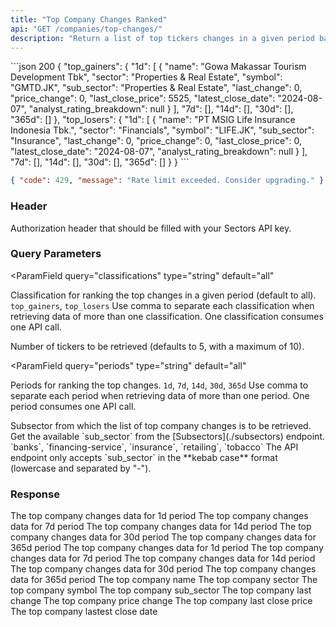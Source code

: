 ```yaml
---
title: "Top Company Changes Ranked"
api: "GET /companies/top-changes/"
description: "Return a list of top tickers changes in a given period based on certain classification (top_gainers or top_losers)"
---
```


<ResponseExample>
```json 200
{
  "top_gainers": {
    "1d": [
      {
        "name": "Gowa Makassar Tourism Development Tbk",
        "sector": "Properties & Real Estate",
        "symbol": "GMTD.JK",
        "sub_sector": "Properties & Real Estate",
        "last_change": 0,
        "price_change": 0,
        "last_close_price": 5525,
        "latest_close_date": "2024-08-07",
        "analyst_rating_breakdown": null
      }
    ],
    "7d": [],
    "14d": [],
    "30d": [],
    "365d": []
  },
  "top_losers": {
    "1d": [
      {
        "name": "PT MSIG Life Insurance Indonesia Tbk.",
        "sector": "Financials",
        "symbol": "LIFE.JK",
        "sub_sector": "Insurance",
        "last_change": 0,
        "price_change": 0,
        "last_close_price": 0,
        "latest_close_date": "2024-08-07",
        "analyst_rating_breakdown": null
      }
    ],
    "7d": [],
    "14d": [],
    "30d": [],
    "365d": []
  }
}
```

```json 429
{ "code": 429, "message": "Rate limit exceeded. Consider upgrading." }
```

</ResponseExample>

### Header

<ParamField header="Authorization" type="string" required>
  Authorization header that should be filled with your Sectors API key.
</ParamField>

### Query Parameters

<ParamField
  query="classifications"
  type="string"
  default="all"
>
  Classification for ranking the top changes in a given period (default to all).
  <AccordionGroup>
    <Accordion title="Available classifications">
      `top_gainers`, `top_losers`
    </Accordion>
    <Accordion title="Format">
      Use comma to separate each classification when retrieving data of more
      than one classification.
    </Accordion>
    <Accordion title="API call consumption">
      One classification consumes one API call.
    </Accordion>
  </AccordionGroup>
</ParamField>

<ParamField query="n_stock" type="integer" default="5">
  Number of tickers to be retrieved (defaults to 5, with a maximum of 10).
</ParamField>

<ParamField
  query="periods"
  type="string"
  default="all"
>
  Periods for ranking the top changes.
  <AccordionGroup>
    <Accordion title="Available periods">
      `1d`, `7d`, `14d`, `30d`, `365d`
    </Accordion>
    <Accordion title="Format">
      Use comma to separate each period when retrieving data of more
      than one period.
    </Accordion>
    <Accordion title="API call consumption">
      One period consumes one API call.
    </Accordion>
  </AccordionGroup>
</ParamField>

<ParamField query="sub_sector" type="string">
  Subsector from which the list of top company changes is to be retrieved.
  <AccordionGroup>
    <Accordion title="Get the available sub_sector">
      Get the available `sub_sector` from the [Subsectors](./subsectors)
      endpoint.
    </Accordion>
    <Accordion title="Examples of the sub_sector">
      `banks`, `financing-service`, `insurance`, `retailing`, `tobacco`
    </Accordion>
    <Accordion title="Format">
      The API endpoint only accepts `sub_sector` in the **kebab case** format
      (lowercase and separated by "-").
    </Accordion>
  </AccordionGroup>
</ParamField>

### Response

<ResponseField name="top_gainers" type="PeriodData">
  <Expandable title="properties">
    <ResponseField name="PeriodData.1d" type="Data[]">
      The top company changes data for 1d period
    </ResponseField>
    <ResponseField name="PeriodData.7d" type="Data[]">
      The top company changes data for 7d period
    </ResponseField>
    <ResponseField name="PeriodData.14d" type="Data[]">
      The top company changes data for 14d period
    </ResponseField>
    <ResponseField name="PeriodData.30d" type="Data[]">
      The top company changes data for 30d period
    </ResponseField>
    <ResponseField name="PeriodData.365d" type="Data[]">
      The top company changes data for 365d period
    </ResponseField>
  </Expandable>
</ResponseField>

<ResponseField name="top_losers" type="PeriodData">
  <Expandable title="properties">
    <ResponseField name="PeriodData.1d" type="Data[]">
      The top company changes data for 1d period
    </ResponseField>
    <ResponseField name="PeriodData.7d" type="Data[]">
      The top company changes data for 7d period
    </ResponseField>
    <ResponseField name="PeriodData.14d" type="Data[]">
      The top company changes data for 14d period
    </ResponseField>
    <ResponseField name="PeriodData.30d" type="Data[]">
      The top company changes data for 30d period
    </ResponseField>
    <ResponseField name="PeriodData.365d" type="Data[]">
      The top company changes data for 365d period
    </ResponseField>
  </Expandable>
</ResponseField>

<ResponseField name="data" type="Data">
  <Expandable title="properties">
    <ResponseField name="Data.name" type="strubg">
      The top company name
    </ResponseField>
    <ResponseField name="Data.sector" type="string">
      The top company sector
    </ResponseField>
    <ResponseField name="Data.symbol" type="string">
      The top company symbol
    </ResponseField>
    <ResponseField name="Data.sub_sector" type="string">
      The top company sub_sector
    </ResponseField>
    <ResponseField name="Data.last_change" type="float">
      The top company last change
    </ResponseField>
    <ResponseField name="Data.price_change" type="float">
      The top company price change
    </ResponseField>
    <ResponseField name="Data.last_close_price" type="integer">
      The top company last close price
    </ResponseField>
    <ResponseField name="Data.latest_close_date" type="string">
      The top company lastest close date
    </ResponseField>
  </Expandable>
</ResponseField>
